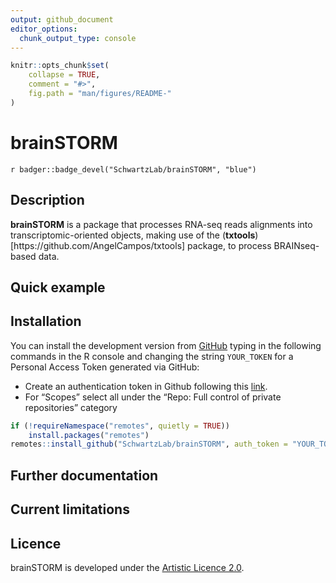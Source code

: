 ```yaml
---
output: github_document
editor_options: 
  chunk_output_type: console
---
```


```r
knitr::opts_chunk$set(
    collapse = TRUE,
    comment = "#>",
    fig.path = "man/figures/README-"
)
```

# brainSTORM

<!-- badges: start -->
`r badger::badge_devel("SchwartzLab/brainSTORM", "blue")`
<!-- badges: end -->

## Description 

**brainSTORM** is a package that processes RNA-seq reads alignments into 
transcriptomic-oriented objects, making use of the 
(**txtools**)[https://github.com/AngelCampos/txtools] package, to
process BRAINseq-based data.

## Quick example

## Installation

You can install the development version from
[GitHub](https://github.com/SchwartzLab/brainSTORM) typing in the following 
commands in the R console and changing the string `YOUR_TOKEN` for a 
Personal Access Token generated via GitHub:

* Create an authentication token in Github following this [link](https://github.com/settings/tokens).
* For "Scopes" select all under the "Repo: Full control of private repositories" category

```r
if (!requireNamespace("remotes", quietly = TRUE))
    install.packages("remotes")
remotes::install_github("SchwartzLab/brainSTORM", auth_token = "YOUR_TOKEN")
```

## Further documentation
    
## Current limitations

## Licence

brainSTORM is developed under the [Artistic Licence 2.0](https://opensource.org/licenses/Artistic-2.0).

